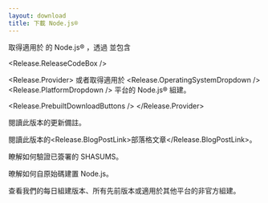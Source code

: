 ```yaml
---
layout: download
title: 下載 Node.js®
---
```


<section>
取得適用於 <Release.VersionDropdown /> 的 Node.js® <Release.OperatingSystemDropdown />，透過 <Release.InstallationMethodDropdown /> 並包含 <Release.PackageManagerDropdown />

<Release.ReleaseCodeBox />

<Release.Provider>
  或者取得適用於 <Release.OperatingSystemDropdown /> <Release.PlatformDropdown /> 平台的 Node.js® 組建。

  <Release.PrebuiltDownloadButtons />
</Release.Provider>
</section>

<section>
閱讀此版本的<Release.ChangelogLink>更新備註</Release.ChangelogLink>。

閱讀此版本的<Release.BlogPostLink>部落格文章</Release.BlogPostLink>。

瞭解如何<LinkWithArrow href="https://github.com/nodejs/node#verifying-binaries">驗證已簽署的 SHASUMS</LinkWithArrow>。

暸解如何自原始碼<LinkWithArrow href="https://github.com/nodejs/node/blob/main/BUILDING.md#building-nodejs-on-supported-platforms">建置 Node.js</LinkWithArrow>。

查看我們的<LinkWithArrow href="https://nodejs.org/download/nightly/">每日</LinkWithArrow>組建版本、所有<Link href="/about/previous-releases#looking-for-latest-release-of-a-version-branch">先前版本</Link>或適用於其他平台的<LinkWithArrow href="https://unofficial-builds.nodejs.org/download/">非官方</LinkWithArrow>組建。
</section>
